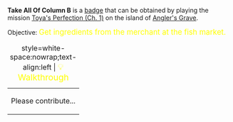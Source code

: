 '''Take All Of Column B''' is a [[Badges|badge]] that can be obtained by playing the mission [[Toya's Perfection (Ch. 1)]] on the island of [[Angler's Grave]].

Objective: <big style="color:yellow">Get ingredients from the merchant at the fish market.</big>

{| class="mw-collapsible mw-collapsed"
|+ style=white-space:nowrap;text-align:left | <big style="color:yellow">💡 Walkthrough</big>
|-
| Please contribute...
|}